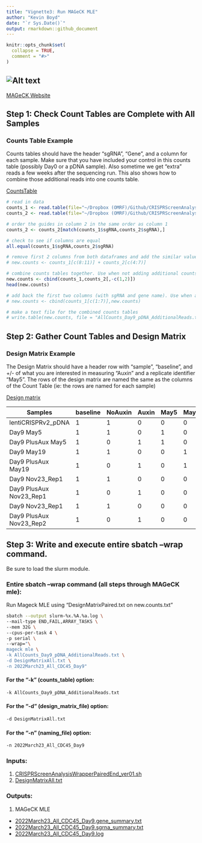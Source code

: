 ```yaml
---
title: "Vignette3: Run MAGeCK MLE"
author: "Kevin Boyd"
date: "`r Sys.Date()`"
output: rmarkdown::github_document
---
```


```r
knitr::opts_chunk$set(
  collapse = TRUE,
  comment = "#>"
)
```

![Alt text](vignette3Data/Magic.jpg)
-------

[MAGeCK Website](https://sourceforge.net/p/mageck/wiki/Home/)

## Step 1:  Check Count Tables are Complete with All Samples
### Counts Table Example

Counts tables should have the header "sgRNA", "Gene", and a column for each sample.
Make sure that you have included your control in this counts table (possibly Day0 or
a pDNA sample). Also sometime we get "extra" reads a few weeks after the sequencing run.
This also shows how to combine those additional reads into one counts table. 

[CountsTable](vignette3Data/All_Day9_CDC45_Counts_pDNA.txt)

```r
# read in data
counts_1 <- read.table(file="~/Dropbox (OMRF)/Github/CRISPRScreenAnalysis/Vignettes/vignette3Data/All_Day9_CDC45_Counts_pDNA.txt", header = T)
counts_2 <- read.table(file="~/Dropbox (OMRF)/Github/CRISPRScreenAnalysis/Vignettes/vignette3Data/sample1.count.txt", header = T)

# order the guides in column 2 in the same order as column 1
counts_2 <- counts_2[match(counts_1$sgRNA,counts_2$sgRNA),]

# check to see if columns are equal
all.equal(counts_1$sgRNA,counts_2$sgRNA)

# remove first 2 columns from both dataframes and add the similar values together
# new.counts <- counts_1[c(8:11)] + counts_2[c(4:7)]

# combine counts tables together. Use when not adding additional counts.
new.counts <- cbind(counts_1,counts_2[,-c(1,2)])
head(new.counts)

# add back the first two columns (with sgRNA and gene name). Use when adding additional counts
# new.counts <- cbind(counts_1[c(1:7)],new.counts)

# make a text file for the combined counts tables
# write.table(new.counts, file = "AllCounts_Day9_pDNA_AdditionalReads.txt", quote=F,row.names = F,sep="\t")
```


## Step 2:  Gather Count Tables and Design Matrix
### Design Matrix Example

The Design Matrix should have a header row with "sample", "baseline", and +/- of what you 
are interested in measuring "Auxin" and a replicate identifier "May5". The rows of
the design matrix are named the same as the columns of the Count Table (ie: the rows
are named for each sample)

[Design matrix](vignette3Data/DesignMatrixAll.txt)

| Samples                | baseline | NoAuxin | Auxin | May5 | May19 | Nov23_Rep1 | Nov23_Rep2 |
|------------------------|----------|---------|-------|------|-------|------------|------------|
| lentiCRISPRv2_pDNA     | 1        | 1       | 0     | 0    | 0     |  0         | 0          |
| Day9 May5              | 1        | 1       | 0     | 1    | 0     |  0         | 0          |
| Day9 PlusAux May5      | 1        | 0       | 1     | 1    | 0     |  0         | 0          |
| Day9 May19             | 1        | 1       | 0     | 0    | 1     |  0         | 0          |
| Day9 PlusAux May19     | 1        | 0       | 1     | 0    | 1     |  0         | 0          |
| Day9 Nov23_Rep1        | 1        | 1       | 0     | 0    | 0     |  1         | 0          |
| Day9 PlusAux Nov23_Rep1| 1        | 0       | 1     | 0    | 0     |  1         | 0          |
| Day9 Nov23_Rep1        | 1        | 1       | 0     | 0    | 0     |  0         | 1          |
| Day9 PlusAux Nov23_Rep2| 1        | 0       | 1     | 0    | 0     |  0         | 1          |

## Step 3:  Write and execute entire sbatch --wrap command.
Be sure to load the slurm module.

### Entire sbatch --wrap command (all steps through MAGeCK mle):
Run Mageck MLE using "DesignMatrixPaired.txt on new.counts.txt"
```bash
sbatch --output slurm-%x.%A.%a.log \
--mail-type END,FAIL,ARRAY_TASKS \
--mem 32G \
--cpus-per-task 4 \
-p serial \
--wrap="\
mageck mle \
-k AllCounts_Day9_pDNA_AdditionalReads.txt \
-d DesignMatrixAll.txt \
-n 2022March23_All_CDC45_Day9"
```


#### For the "-k" (counts_table) option:
```bash
-k AllCounts_Day9_pDNA_AdditionalReads.txt
```

#### For the "-d" (design_matrix_file) option:
```bash
-d DesignMatrixAll.txt
```

#### For the "-n" (naming_file) option:
```bash
-n 2022March23_All_CDC45_Day9
```

### Inputs:  
1. [CRISPRScreenAnalysisWrapperPairedEnd_ver01.sh](../Scripts/CRISPRScreenAnalysisWrapperPairedEnd_ver01.sh)  
2. [DesignMatrixAll.txt](vignette3Data/DesignMatrixAll.txt)  

### Outputs:  
1. MAGeCK MLE  
- [2022March23_All_CDC45_Day9.gene_summary.txt](vignette3Data/2022March23_All_CDC45_Day9.gene_summary.txt)
- [2022March23_All_CDC45_Day9.sgrna_summary.txt](vignette3Data/2022March23_All_CDC45_Day9.sgrna_summary.txt)
- [2022March23_All_CDC45_Day9.log](vignette3Data/2022March23_All_CDC45_Day9.log)
